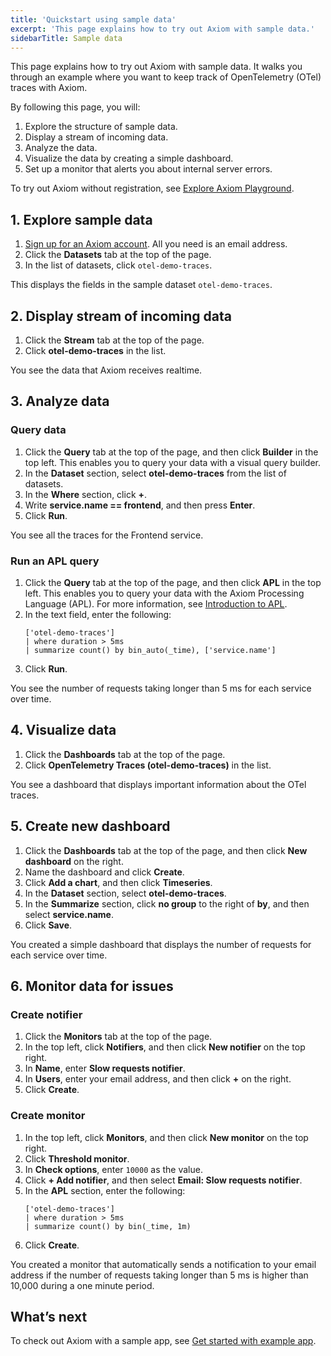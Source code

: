 ```yaml
---
title: 'Quickstart using sample data'
excerpt: 'This page explains how to try out Axiom with sample data.'
sidebarTitle: Sample data
---
```


This page explains how to try out Axiom with sample data. It walks you through an example where you want to keep track of OpenTelemetry (OTel) traces with Axiom.

By following this page, you will:

1. Explore the structure of sample data.
1. Display a stream of incoming data.
1. Analyze the data.
1. Visualize the data by creating a simple dashboard.
1. Set up a monitor that alerts you about internal server errors.

To try out Axiom without registration, see [Explore Axiom Playground](/getting-started-guide/explore-axiom-playground).

## 1. Explore sample data

1. [Sign up for an Axiom account](https://app.axiom.co/register). All you need is an email address.
1. Click the **Datasets** tab at the top of the page.
1. In the list of datasets, click `otel-demo-traces`.

This displays the fields in the sample dataset `otel-demo-traces`.

## 2. Display stream of incoming data

1. Click the **Stream** tab at the top of the page.
1. Click **otel-demo-traces** in the list.

You see the data that Axiom receives realtime.

## 3. Analyze data

### Query data

1. Click the **Query** tab at the top of the page, and then click **Builder** in the top left. This enables you to query your data with a visual query builder.
1. In the **Dataset** section, select **otel-demo-traces** from the list of datasets.
1. In the **Where** section, click **+**.
1. Write **service.name == frontend**, and then press **Enter**.
1. Click **Run**.

You see all the traces for the Frontend service.

### Run an APL query

1. Click the **Query** tab at the top of the page, and then click **APL** in the top left. This enables you to query your data with the Axiom Processing Language (APL). For more information, see [Introduction to APL](/apl/introduction).
1. In the text field, enter the following:
    ```kusto
    ['otel-demo-traces']
    | where duration > 5ms
    | summarize count() by bin_auto(_time), ['service.name']
    ```
1. Click **Run**.

You see the number of requests taking longer than 5 ms for each service over time.

## 4. Visualize data

1. Click the **Dashboards** tab at the top of the page.
1. Click **OpenTelemetry Traces (otel-demo-traces)** in the list.

You see a dashboard that displays important information about the OTel traces.

## 5. Create new dashboard

1. Click the **Dashboards** tab at the top of the page, and then click **New dashboard** on the right.
1. Name the dashboard and click **Create**.
1. Click **Add a chart**, and then click **Timeseries**.
1. In the **Dataset** section, select **otel-demo-traces**.
1. In the **Summarize** section, click **no group** to the right of **by**, and then select **service.name**.
1. Click **Save**.

You created a simple dashboard that displays the number of requests for each service over time.

## 6. Monitor data for issues

### Create notifier

1. Click the **Monitors** tab at the top of the page.
1. In the top left, click **Notifiers**, and then click **New notifier** on the top right.
1. In **Name**, enter **Slow requests notifier**.
1. In **Users**, enter your email address, and then click **+** on the right.
1. Click **Create**.

### Create monitor

1. In the top left, click **Monitors**, and then click **New monitor** on the top right.
1. Click **Threshold monitor**.
1. In **Check options**, enter `10000` as the value.
1. Click **+ Add notifier**, and then select **Email: Slow requests notifier**.
1. In the **APL** section, enter the following:
    ```kusto
    ['otel-demo-traces']
    | where duration > 5ms
    | summarize count() by bin(_time, 1m)
    ```
1. Click **Create**.

You created a monitor that automatically sends a notification to your email address if the number of requests taking longer than 5 ms is higher than 10,000 during a one minute period.

## What’s next

To check out Axiom with a sample app, see [Get started with example app](/getting-started-guide/get-started-example-app).